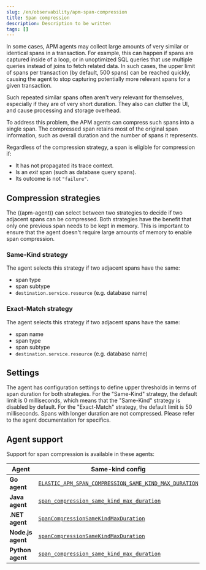 ```yaml
---
slug: /en/observability/apm-span-compression
title: Span compression
description: Description to be written
tags: []
---
```


<div id="apm-span-compression"></div>

In some cases, APM agents may collect large amounts of very similar or identical spans in a transaction.
For example, this can happen if spans are captured inside of a loop, or in unoptimized SQL queries that use multiple queries instead of joins to fetch related data.
In such cases, the upper limit of spans per transaction (by default, 500 spans) can be reached quickly, causing the agent to stop capturing potentially more relevant spans for a given transaction.

Such repeated similar spans often aren't very relevant for themselves, especially if they are of very short duration.
They also can clutter the UI, and cause processing and storage overhead.

To address this problem, the APM agents can compress such spans into a single span.
The compressed span retains most of the original span information, such as overall duration and the number of spans it represents.

Regardless of the compression strategy, a span is eligible for compression if:

- It has not propagated its trace context.
- Is an _exit_ span (such as database query spans).
- Its outcome is not `"failure"`.

<div id="apm-span-compression-strategy"></div>

## Compression strategies

The ((apm-agent)) can select between two strategies to decide if two adjacent spans can be compressed.
Both strategies have the benefit that only one previous span needs to be kept in memory.
This is important to ensure that the agent doesn't require large amounts of memory to enable span compression.

<div id="apm-span-compression-same"></div>

### Same-Kind strategy

The agent selects this strategy if two adjacent spans have the same:

 * span type
 * span subtype
 * `destination.service.resource` (e.g. database name)

<div id="apm-span-compression-exact"></div>

### Exact-Match strategy

The agent selects this strategy if two adjacent spans have the same:

 * span name
 * span type
 * span subtype
 * `destination.service.resource` (e.g. database name)

<div id="apm-span-compression-settings"></div>

## Settings

The agent has configuration settings to define upper thresholds in terms of span duration for both strategies.
For the "Same-Kind" strategy, the default limit is 0 milliseconds, which means that the "Same-Kind" strategy is disabled by default. For the "Exact-Match" strategy, the default limit is 50 milliseconds.
Spans with longer duration are not compressed. Please refer to the agent documentation for specifics.

<div id="apm-span-compression-support"></div>

## Agent support

Support for span compression is available in these agents:

| Agent | Same-kind config | Exact-match config |
|---|---|---|
| **Go agent** | [`ELASTIC_APM_SPAN_COMPRESSION_SAME_KIND_MAX_DURATION`](((apm-go-ref-v))/configuration.html#config-span-compression-same-kind-duration) | [`ELASTIC_APM_SPAN_COMPRESSION_EXACT_MATCH_MAX_DURATION`](((apm-go-ref-v))/configuration.html#config-span-compression-exact-match-duration) |
| **Java agent** | [`span_compression_same_kind_max_duration`](((apm-java-ref-v))/config-huge-traces.html#config-span-compression-same-kind-max-duration) | [`span_compression_exact_match_max_duration`](((apm-java-ref-v))/config-huge-traces.html#config-span-compression-exact-match-max-duration) |
| **.NET agent** | [`SpanCompressionSameKindMaxDuration`](((apm-dotnet-ref-v))/config-core.html#config-span-compression-same-kind-max-duration) | [`SpanCompressionExactMatchMaxDuration`](((apm-dotnet-ref-v))/config-core.html#config-span-compression-exact-match-max-duration) |
| **Node.js agent** | [`spanCompressionSameKindMaxDuration`](((apm-node-ref-v))/configuration.html#span-compression-same-kind-max-duration) | [`spanCompressionExactMatchMaxDuration`](((apm-node-ref-v))/configuration.html#span-compression-exact-match-max-duration) |
| **Python agent** | [`span_compression_same_kind_max_duration`](((apm-py-ref-v))/configuration.html#config-span-compression-same-kind-max-duration) | [`span_compression_exact_match_max_duration`](((apm-py-ref-v))/configuration.html#config-span-compression-exact-match-max_duration) |
